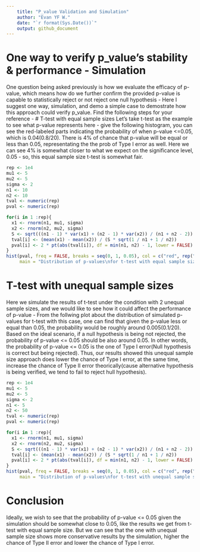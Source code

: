 ```yaml
---  
    title: "P_value Validation and Simulation"  
    author: "Evan YF W."  
    date: "`r format(Sys.Date())`"
    output: github_document
---  
```


# One way to verify p_value's stability & performance - Simulation 
One question being asked previously is how we evaluate the efficacy of p-value, which means how do we further confirm the provided p-value is capable to statistically reject or not reject one null hypothesis - Here I suggest one way, simulation,  and demo a simple case to demostrate how this approach could verify p_value. Find the following steps for your reference - 
# T-test with equal sample sizes
Let's take t-test as the example to see what p-value represents here - give the following histogram, you can see the red-labeled parts indicating the probability of when p-value <=0.05, which is 0.04(0.8/20). There is 4% of chance that p-value will be equal or less than 0.05, representating the the prob of Type I error as well. Here we can see 4% is somewhat closer to what we expect on the significance level, 0.05 - so, this equal sample size t-test is somewhat fair. 
```r
rep <- 1e4
mu1 <- 5
mu2 <- 5
sigma <- 2
n1 <- 10
n2 <- 10
tval <- numeric(rep)
pval <- numeric(rep)

for(i in 1 :rep){
  x1 <- rnorm(n1, mu1, sigma)
  x2 <- rnorm(n2, mu2, sigma)
  S <- sqrt(((n1 - 1) * var(x1) + (n2 - 1) * var(x2)) / (n1 + n2 - 2))
  tval[i] <- (mean(x1) - mean(x2)) / (S * sqrt(1 / n1 + 1 / n2))
  pval[i] <- 2 * pt(abs(tval[i]), df = min(n1, n2) - 1, lower = FALSE)
}
hist(pval, freq = FALSE, breaks = seq(0, 1, 0.05), col = c("red", rep("white", 19)),
     main = "Distribution of p-values\nfor t-test with equal sample size")
```

# T-test with unequal sample sizes
Here we simulate the results of t-test under the condition with 2 unequal sample sizes, and we would like to see how it could affect the performance of p-value - From the follwing plot about the distribution of simulated p-values for t-test with this case, one can find that given the p-value less or equal than 0.05, the probability would be roughly around 0.005(0.1/20). Based on the ideal scenario, if a null hypothesis is being not rejected, the probability of p-value <= 0.05 should be also around 0.05. In other words, the probability of p-value <= 0.05 is the one of Type I error(Null hypothesis is correct but being rejected). Thus, our results showed this unequal sample size approach does lower the chance of Type I error, at the same time, increase the chance of Type II error theorically(cause alternative hypothesis is being verified, we tend to fail to reject hull hypothesis).
```r
rep <- 1e4
mu1 <- 5
mu2 <- 5
sigma <- 2
n1 <- 5
n2 <- 50
tval <- numeric(rep)
pval <- numeric(rep)

for(i in 1 :rep){
  x1 <- rnorm(n1, mu1, sigma)
  x2 <- rnorm(n2, mu2, sigma)
  S <- sqrt(((n1 - 1) * var(x1) + (n2 - 1) * var(x2)) / (n1 + n2 - 2))
  tval[i] <- (mean(x1) - mean(x2)) / (S * sqrt(1 / n1 + 1 / n2))
  pval[i] <- 2 * pt(abs(tval[i]), df = min(n1, n2) - 1, lower = FALSE)
}
hist(pval, freq = FALSE, breaks = seq(0, 1, 0.05), col = c("red", rep("white", 19)),
     main = "Distribution of p-values\nfor t-test with unequal sample size")
```

# Conclusion 
Ideally, we wish to see that the probability of p-value <= 0.05 given the simulation should be somewhat close to 0.05, like the results we get from t-test with equal sample size. But we can see that the one with unequal sample size shows more conservative results by the simulation, higher the chance of Type II error and lower the chance of Type I error. 
